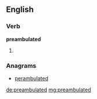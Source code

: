 ==English==

===Verb===
'''preambulated'''

# {{en-past of|preambulate}}

===Anagrams===
* [[perambulated#English|perambulated]]

[[de:preambulated]]
[[mg:preambulated]]